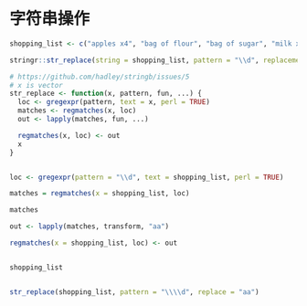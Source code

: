 # 字符串操作 {#chap:string-operations}


```r
shopping_list <- c("apples x4", "bag of flour", "bag of sugar", "milk x2")

stringr::str_replace(string = shopping_list, pattern = "\\d", replacement = "aa")
```




```r
# https://github.com/hadley/stringb/issues/5
# x is vector
str_replace <- function(x, pattern, fun, ...) {
  loc <- gregexpr(pattern, text = x, perl = TRUE)
  matches <- regmatches(x, loc)
  out <- lapply(matches, fun, ...)

  regmatches(x, loc) <- out
  x
}


loc <- gregexpr(pattern = "\\d", text = shopping_list, perl = TRUE)

matches = regmatches(x = shopping_list, loc)

matches

out <- lapply(matches, transform, "aa")

regmatches(x = shopping_list, loc) <- out


shopping_list


str_replace(shopping_list, pattern = "\\\\d", replace = "aa")
```


